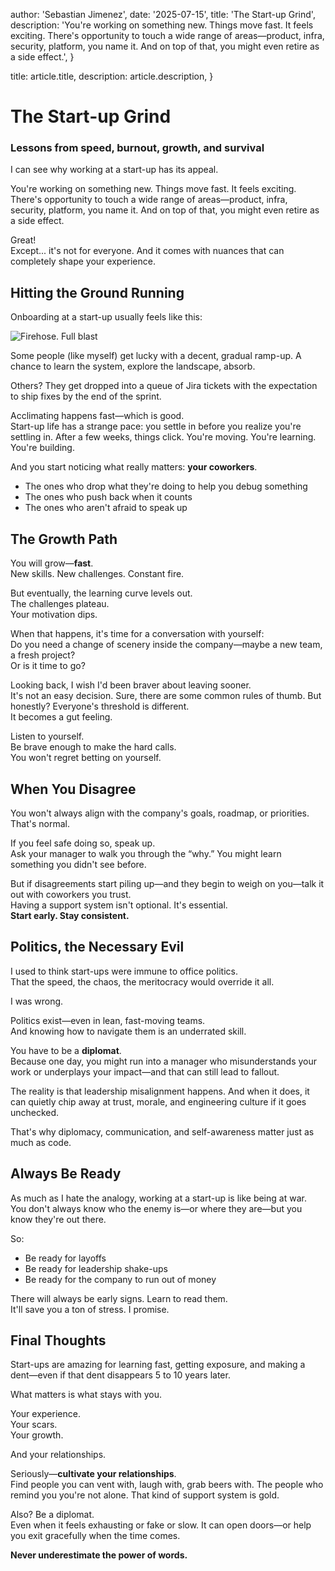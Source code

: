 
  author: 'Sebastian Jimenez',
  date: '2025-07-15',
  title: 'The Start-up Grind',
  description: 'You\'re working on something new. Things move fast. It feels exciting. There\'s opportunity to touch a wide range of areas—product, infra, security, platform, you name it. And on top of that, you might even retire as a side effect.',
}

  title: article.title,
  description: article.description,
}


# The Start-up Grind
### Lessons from speed, burnout, growth, and survival

I can see why working at a start-up has its appeal.

You're working on something new. Things move fast. It feels exciting. There's opportunity to touch a wide range of areas—product, infra, security, platform, you name it. And on top of that, you might even retire as a side effect.

Great!  
Except... it's not for everyone. And it comes with nuances that can completely shape your experience.

## Hitting the Ground Running

Onboarding at a start-up usually feels like this:  

<Image src={fireHosePhoto} alt="Firehose. Full blast" />

Some people (like myself) get lucky with a decent, gradual ramp-up. A chance to learn the system, explore the landscape, absorb.

Others? They get dropped into a queue of Jira tickets with the expectation to ship fixes by the end of the sprint.

Acclimating happens fast—which is good.  
Start-up life has a strange pace: you settle in before you realize you're settling in. After a few weeks, things click. You're moving. You're learning. You're building.

And you start noticing what really matters: **your coworkers**.

- The ones who drop what they're doing to help you debug something  
- The ones who push back when it counts  
- The ones who aren't afraid to speak up

## The Growth Path

You will grow—**fast**.  
New skills. New challenges. Constant fire.

But eventually, the learning curve levels out.  
The challenges plateau.  
Your motivation dips.

When that happens, it's time for a conversation with yourself:  
Do you need a change of scenery inside the company—maybe a new team, a fresh project?  
Or is it time to go?

Looking back, I wish I'd been braver about leaving sooner.  
It's not an easy decision. Sure, there are some common rules of thumb. But honestly? Everyone's threshold is different.  
It becomes a gut feeling.

Listen to yourself.  
Be brave enough to make the hard calls.  
You won't regret betting on yourself.

## When You Disagree

You won't always align with the company's goals, roadmap, or priorities. That's normal.

If you feel safe doing so, speak up.  
Ask your manager to walk you through the “why.” You might learn something you didn't see before.

But if disagreements start piling up—and they begin to weigh on you—talk it out with coworkers you trust.  
Having a support system isn't optional. It's essential.  
**Start early. Stay consistent.**

## Politics, the Necessary Evil

I used to think start-ups were immune to office politics.  
That the speed, the chaos, the meritocracy would override it all.

I was wrong.

Politics exist—even in lean, fast-moving teams.  
And knowing how to navigate them is an underrated skill.

You have to be a **diplomat**.  
Because one day, you might run into a manager who misunderstands your work or underplays your impact—and that can still lead to fallout.

The reality is that leadership misalignment happens. And when it does, it can quietly chip away at trust, morale, and engineering culture if it goes unchecked.

That's why diplomacy, communication, and self-awareness matter just as much as code.

## Always Be Ready

As much as I hate the analogy, working at a start-up is like being at war.  
You don't always know who the enemy is—or where they are—but you know they're out there.

So:

- Be ready for layoffs  
- Be ready for leadership shake-ups  
- Be ready for the company to run out of money

There will always be early signs. Learn to read them.  
It'll save you a ton of stress. I promise.

## Final Thoughts

Start-ups are amazing for learning fast, getting exposure, and making a dent—even if that dent disappears 5 to 10 years later.

What matters is what stays with you.

Your experience.  
Your scars.  
Your growth.

And your relationships.

Seriously—**cultivate your relationships**.  
Find people you can vent with, laugh with, grab beers with. The people who remind you you're not alone. That kind of support system is gold.

Also? Be a diplomat.  
Even when it feels exhausting or fake or slow. It can open doors—or help you exit gracefully when the time comes.

**Never underestimate the power of words.**
